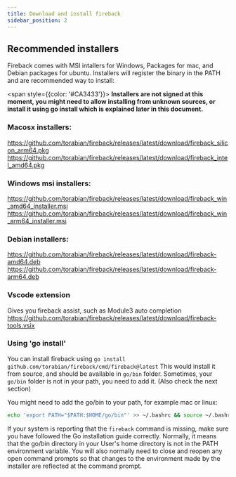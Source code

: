 ```yaml
---
title: Download and install fireback
sidebar_position: 2
---
```


## Recommended installers

Fireback comes with MSI intallers for Windows, Packages for mac, and Debian packages for ubuntu.
Installers will register the binary in the PATH and are recommended way to install:

<span style={{color: '#CA3433'}}>
**Installers are not signed at this moment, you might need to allow installing from unknown sources, or install it using go install 
which is explained later in this document.**
</span>

### Macosx installers:

<a target="_blank" href="https://github.com/torabian/fireback/releases/latest/download/fireback_silicon_arm64.pkg">https://github.com/torabian/fireback/releases/latest/download/fireback_silicon_arm64.pkg</a>
<a target="_blank" href="https://github.com/torabian/fireback/releases/latest/download/fireback_intel_amd64.pkg">https://github.com/torabian/fireback/releases/latest/download/fireback_intel_amd64.pkg</a>

### Windows msi installers:

<a target="_blank" href="https://github.com/torabian/fireback/releases/latest/download/fireback_win_amd64_installer.msi">https://github.com/torabian/fireback/releases/latest/download/fireback_win_amd64_installer.msi</a>
<a target="_blank" href="https://github.com/torabian/fireback/releases/latest/download/fireback_win_arm64_installer.msi">https://github.com/torabian/fireback/releases/latest/download/fireback_win_arm64_installer.msi</a>

### Debian installers:

<a target="_blank" href="https://github.com/torabian/fireback/releases/latest/download/fireback-amd64.deb">https://github.com/torabian/fireback/releases/latest/download/fireback-amd64.deb</a>
<a target="_blank" href="https://github.com/torabian/fireback/releases/latest/download/fireback-arm64.deb">https://github.com/torabian/fireback/releases/latest/download/fireback-arm64.deb</a>

### Vscode extension

Gives you fireback assist, such as Module3 auto completion
<a target="_blank" href="https://github.com/torabian/fireback/releases/latest/download/fireback-tools.vsix">https://github.com/torabian/fireback/releases/latest/download/fireback-tools.vsix</a>


### Using 'go install'

You can install fireback using `go install github.com/torabian/fireback/cmd/fireback@latest`
This would install it from source, and should be available in `go/bin` folder.
Sometimes, your `go/bin` folder is not in your path, you need to add it. (Also check the next section)

You might need to add the go/bin to your path, for example mac or linux:

```bash
echo 'export PATH="$PATH:$HOME/go/bin"' >> ~/.bashrc && source ~/.bashrc
```

If your system is reporting that the `fireback` command is missing, make sure you have followed the Go installation guide correctly. Normally, it means that the go/bin directory in your User's home directory is not in the PATH environment variable. You will also normally need to close and reopen any open command prompts so that changes to the environment made by the installer are reflected at the command prompt.

